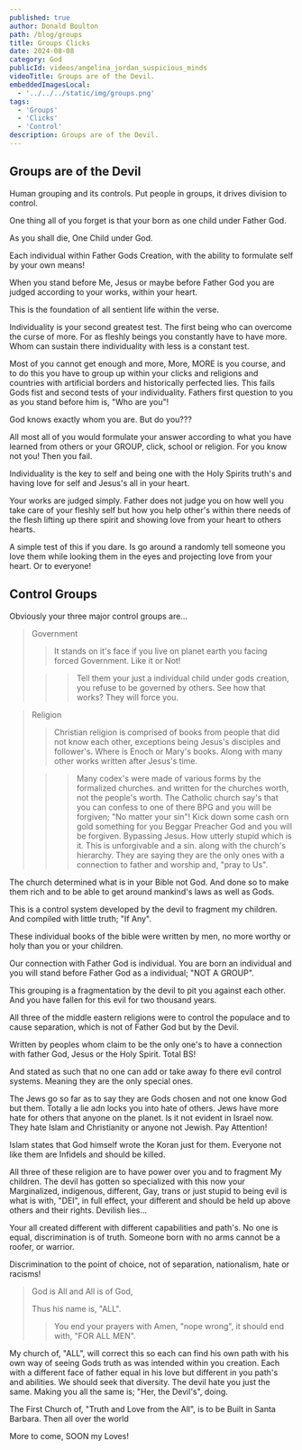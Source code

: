```yaml
---
published: true
author: Donald Boulton
path: /blog/groups
title: Groups Clicks
date: 2024-08-08
category: God
publicId: videos/angelina_jordan_suspicious_minds
videoTitle: Groups are of the Devil.
embeddedImagesLocal:
  - '../../../static/img/groups.png'
tags:
  - 'Groups'
  - 'Clicks'
  - 'Control'
description: Groups are of the Devil.
---
```



<ImageColWrapperPage>

<GatsbyImage
  alt="Groups"
  imgclass="block object-cover object-center w-full h-full rounded-lg"
  image={getImage(props.localImages[0])}
/>

</ImageColWrapperPage>

## Groups are of the Devil

Human grouping and its controls. Put people in groups, it drives division to control.

One thing all of you forget is that your born as one child under Father God. 

As you shall die, One Child under God.

Each individual within Father Gods Creation, with the ability to formulate self by your own means!

When you stand before Me, Jesus or maybe before Father God you are judged according to your works, within your heart.

This is the foundation of all sentient life within the verse. 

Individuality is your second greatest test. The first being who can overcome the curse of more. For as fleshly beings you constantly have to have more. Whom can sustain there individuality with less is a constant test.

Most of you cannot get enough and more, More, MORE is you course, and to do this you have to group up within your clicks and religions and countries with artificial borders and historically perfected lies. This fails Gods fist and second tests of your individuality. Fathers first question to you as you stand before him is, "Who are you"!

God knows exactly whom you are. But do you???

All most all of you would formulate your answer according to what you have learned from others or your GROUP, click, school or religion. For you know not you! Then you fail.

Individuality is the key to self and being one with the Holy Spirits truth's and having love for self and Jesus's all in your heart.

Your works are judged simply. Father does not judge you on how well you take care of your fleshly self but how you help other's within there needs of the flesh lifting up there spirit and showing love from your heart to others hearts.

A simple test of this if you dare. Is go around a randomly tell someone you love them while looking them in the eyes and projecting love from your heart. Or to everyone!

## Control Groups

Obviously your three major control groups are...

> Government
>
> > It stands on it's face if you live on planet earth you facing forced Government. Like it or Not!
>
> > > Tell them your just a individual child under gods creation, you refuse to be governed by others. See how that works? They will force you.

> Religion
>
> > Christian religion is comprised of books from people that did not know each other, exceptions being Jesus's disciples and follower's. Where is Enoch or Mary's books. Along with many other works written after Jesus's time.
>
> > > Many codex's were made of various forms by the formalized churches. and written for the churches worth, not the people's worth. The Catholic church say's that you can confess to one of there BPG and you will be forgiven; "No matter your sin"! Kick down some cash orn gold something for you Beggar Preacher God and you will be forgiven. Bypassing Jesus. How utterly stupid which is it. This is unforgivable and a sin. along with the church's hierarchy. They are saying they are the only ones with a connection to father and worship and, "pray to Us".

The church determined what is in your Bible not God. And done so to make them rich and to be able to get around mankind's laws as well as Gods.

This is a control system developed by the devil to fragment my children. And compiled with little truth; "If Any".

These individual books of the bible were written by men, no more worthy or holy than you or your children.

Our connection with Father God is individual. You are born an individual and you will stand before Father God as a individual; "NOT A GROUP".

This grouping is a fragmentation by the devil to pit you against each other. And you have fallen for this evil for two thousand years.

All three of the middle eastern religions were to control the populace and to cause separation, which is not of Father God but by the Devil.

Written by peoples whom claim to be the only one's to have a connection with father God, Jesus or the Holy Spirit. Total BS!

And stated as such that no one can add or take away fo there evil control systems. Meaning they are the only special ones.

The Jews go so far as to say they are Gods chosen and not one know God but them. Totally a lie adn locks you into hate of others. Jews have more hate for others that anyone on the planet. Is it not evident in Israel now. They hate Islam and Christianity or anyone not Jewish. Pay Attention!

Islam states that God himself wrote the Koran just for them. Everyone not like them are Infidels and should be killed.

All three of these religion are to have power over you and to fragment My children. The devil has gotten so specialized with this now your Marginalized, indigenous, different, Gay, trans or just stupid to being evil is what is with, "DEI", in full effect, your different and should be held up above others and their rights. Devilish lies...

Your all created different with different capabilities and path's. No one is equal, discrimination is of truth. Someone born with no arms cannot be a roofer, or warrior. 

Discrimination to the point of choice, not of separation, nationalism, hate or racisms!

> God is All and All is of God, 
>
> Thus his name is, "ALL".
>
> > You end your prayers with Amen, "nope wrong", it should end with, "FOR ALL MEN".

My church of, "ALL", will correct this so each can find his own path with his own way of seeing Gods truth as was intended within you creation. Each with a different face of father equal in his love but different in you path's and abilities. We should seek that diversity. The devil hate you just the same. Making you all the same is; "Her, the Devil's", doing.

The First Church of, "Truth and Love from the All", is to be Built in Santa Barbara. Then all over the world

More to come, SOON my Loves!




